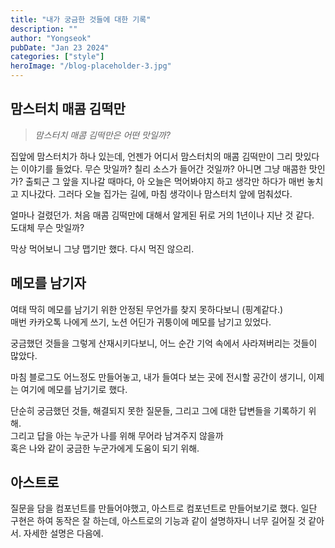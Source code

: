 ```yaml
---
title: "내가 궁금한 것들에 대한 기록"
description: ""
author: "Yongseok"
pubDate: "Jan 23 2024"
categories: ["style"]
heroImage: "/blog-placeholder-3.jpg"
---
```



<YouTube src="https://youtu.be/nrBMcHCQ_5k?si=SqSg46gGiKSX6leg" />

## 맘스터치 매콤 김떡만

><i>맘스터치 매콤 김떡만은 어떤 맛일까?</i>

집앞에 맘스터치가 하나 있는데, 언젠가 어디서 맘스터치의 매콤 김떡만이 그리 맛있다는 이야기를 들었다.
무슨 맛일까? 칠리 소스가 들어간 것일까? 아니면 그냥 매콤한 맛인가?
출퇴근 그 앞을 지나갈 때마다, 아 오늘은 먹어봐야지 하고 생각만 하다가 매번 놓치고 지나갔다.
그러다 오늘 집가는 길에, 마침 생각이나 맘스터치 앞에 멈춰섰다.

얼마나 걸렸던가. 처음 매콤 김떡만에 대해서 알게된 뒤로 거의 1년이나 지난 것 같다.\
도대체 무슨 맛일까?

막상 먹어보니 그냥 맵기만 했다. 다시 먹진 않으리.

## 메모를 남기자

여태 딱히 메모를 남기기 위한 안정된 무언가를 찾지 못하다보니 (핑계같다.)\
매번 카카오톡 나에게 쓰기, 노션 어딘가 귀퉁이에 메모를 남기고 있었다.

궁금했던 것들을 그렇게 산재시키다보니, 어느 순간 기억 속에서 사라져버리는 것들이 많았다.

마침 블로그도 어느정도 만들어놓고, 내가 들여다 보는 곳에 전시할 공간이 생기니, 이제는 여기에 메모를 남기기로 했다.

단순히 궁금했던 것들, 해결되지 못한 질문들, 그리고 그에 대한 답변들을 기록하기 위해.\
그리고 답을 아는 누군가 나를 위해 무어라 남겨주지 않을까\
혹은 나와 같이 궁금한 누군가에게 도움이 되기 위해.

## 아스트로

질문을 담을 컴포넌트를 만들어야했고, 아스트로 컴포넌트로 만들어보기로 했다.
일단 구현은 하여 동작은 잘 하는데, 아스트로의 기능과 같이 설명하자니 너무 길어질 것 같아서. 자세한 설명은 다음에.



